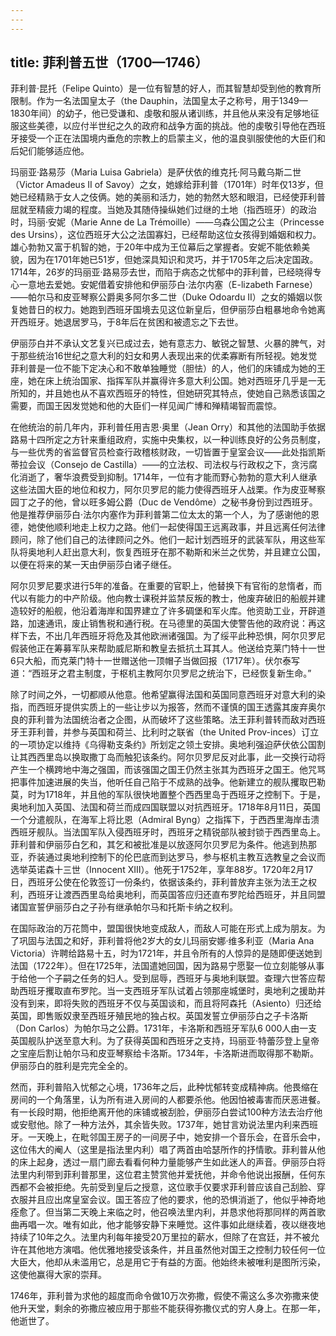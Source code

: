 ```yaml
---
---
---
```

title: 菲利普五世（1700—1746）
---




菲利普·昆托（Felipe Quinto）是一位有智慧的好人，而其智慧却受到他的教育所限制。作为一名法国皇太子（the Dauphin，法国皇太子之称号，用于1349—1830年间）的幼子，他已受谦和、虔敬和服从诸训练，并且他从来没有足够地征服这些美德，以应付半世纪之久的政府和战争方面的挑战。他的虔敬引导他在西班牙接受一个正在法国境内垂危的宗教上的启蒙主义，他的温良驯服使他的大臣们和后妃们能够适应他。

玛丽亚·路易莎（Maria Luisa Gabriela）是萨伏依的维克托·阿马戴乌斯二世（Victor Amadeus II of Savoy）之女，她嫁给菲利普（1701年）时年仅13岁，但她已经精熟于女人之伎俩。她的美丽和活力，她的勃然大怒和眼泪，已经使菲利普屈就至精疲力竭的程度。当她及其随侍操纵她们过继的土地（指西班牙）的政治时，玛丽·安妮（Marie Anne de La Trémoille）——乌森公国之公主（Princesse des Ursins），这位西班牙大公之法国寡妇，已经帮助这位女孩得到婚姻和权力。雄心勃勃又富于机智的她，于20年中成为王位幕后之掌握者。安妮不能依赖美貌，因为在1701年她已51岁，但她深具知识和灵巧，并于1705年之后决定国政。1714年，26岁的玛丽亚·路易莎去世，而陷于病态之忧郁中的菲利普，已经晓得专心一意地去爱她。安妮借着安排他和伊丽莎白·法尔内塞（E-lizabeth Farnese）——帕尔马和皮亚琴察公爵奥多阿尔多二世（Duke Odoardu II）之女的婚姻以恢复她昔日的权力。她跑到西班牙国境去见这位新皇后，但伊丽莎白粗暴地命令她离开西班牙。她退居罗马，于8年后在贫困和被遗忘之下去世。

伊丽莎白并不承认文艺复兴已成过去，她有意志力、敏锐之智慧、火暴的脾气，对于那些统治16世纪之意大利的妇女和男人表现出来的优柔寡断有所轻视。她发觉菲利普是一位不能下定决心和不敢单独睡觉（胆怯）的人，他们的床铺成为她的王座，她在床上统治国家、指挥军队并赢得许多意大利公国。她对西班牙几乎是一无所知的，并且她也从不喜欢西班牙的特性，但她研究其特点，使她自己熟悉该国之需要，而国王因发觉她和他的大臣们一样见闻广博和殚精竭智而震惊。

在他统治的前几年内，菲利普任用吉恩·奥里（Jean Orry）和其他的法国助手依据路易十四所定之方针来重组政府，实施中央集权，以一种训练良好的公务员制度，与一些优秀的省监督官员检查行政稽核财政，一切皆置于皇室会议——此处指凯斯蒂拉会议（Consejo de Castilla）——的立法权、司法权与行政权之下，贪污腐化消逝了，奢华浪费受到抑制。1714年，一位有才能而野心勃勃的意大利人继承这些法国大臣的地位和权力，阿尔贝罗尼的能力使得西班牙人战栗。作为皮亚琴察园丁之子的他，曾以旺多姆公爵（Duc de Vendôme）之秘书身份到过西班牙。他是推荐伊丽莎白·法尔内塞作为菲利普第二位太太的第一个人，为了感谢他的恩德，她使他顺利地走上权力之路。他们一起使得国王远离政事，并且远离任何法律顾问，除了他们自己的法律顾问之外。他们一起计划西班牙的武装军队，用这些军队将奥地利人赶出意大利，恢复西班牙在那不勒斯和米兰之优势，并且建立公国，以便在将来的某一天由伊丽莎白诸子继任。

阿尔贝罗尼要求进行5年的准备。在重要的官职上，他替换下有官衔的怠惰者，而代以有能力的中产阶级。他向教士课税并监禁反叛的教士，他废弃破旧的船舰并建造较好的船舰，他沿着海岸和国界建立了许多碉堡和军火库。他资助工业，开辟道路，加速通讯，废止销售税和通行税。在马德里的英国大使警告他的政府说：再这样下去，不出几年西班牙将危及其他欧洲诸强国。为了绥平此种恐惧，阿尔贝罗尼假装他正在筹募军队来帮助威尼斯和教皇去抵抗土耳其人。他送给克莱门特十一世6只大船，而克莱门特十一世赠送他一顶帽子当做回报（1717年）。伏尔泰写道：“西班牙之君主制度，于枢机主教阿尔贝罗尼之统治下，已经恢复新生命。”

除了时间之外，一切都顺从他意。他希望赢得法国和英国同意西班牙对意大利的染指，而西班牙提供实质上的一些让步以为报答，然而不谨慎的国王透露其废弃奥尔良的菲利普为法国统治者之企图，从而破坏了这些策略。法王菲利普转而敌对西班牙王菲利普，并参与英国和荷兰、比利时之联省（the United Prov-inces）订立的一项协定以维持《乌得勒支条约》所划定之领土安排。奥地利强迫萨伏依公国割让其西西里岛以换取撒丁岛而触犯该条约。阿尔贝罗尼反对此事，此一交换行动将产生一个横跨地中海之强国，而该强国之国王仍然主张其为西班牙之国王。他咒骂把事件加速进展的失当，他听任自己陷于不成熟的战争。他新建立的舰队攫取巴勒莫，时为1718年，并且他的军队很快地置整个西西里岛于西班牙之控制下。于是，奥地利加入英国、法国和荷兰而成四国联盟以对抗西班牙。1718年8月11日，英国一个分遣舰队，在海军上将比恩（Admiral Byng）之指挥下，于西西里海岸击溃西班牙舰队。当法国军队入侵西班牙时，西班牙之精锐部队被封锁于西西里岛上。菲利普和伊丽莎白乞和，其乞和被批准是以放逐阿尔贝罗尼为条件。他逃到热那亚，乔装通过奥地利控制下的伦巴底而到达罗马，参与枢机主教互选教皇之会议而选举英诺森十三世（Innocent XⅢ）。他死于1752年，享年88岁。1720年2月17日，西班牙公使在伦敦签订一份条约，依据该条约，菲利普放弃主张为法王之权利，西班牙让渡西西里岛给奥地利，而英国答应归还直布罗陀给西班牙，并且同盟诸国宣誓伊丽莎白之子孙有继承帕尔马和托斯卡纳之权利。

在国际政治的万花筒中，盟国很快地变成敌人，而敌人可能在形式上成为朋友。为了巩固与法国之和好，菲利普将他2岁大的女儿玛丽安娜·维多利亚（Maria Ana Victoria）许聘给路易十五，时为1721年，并且令所有的人惊异的是随即便送她到法国（1722年）。但在1725年，法国遣她回国，因为路易宁愿娶一位立刻能够从事于给他一个子嗣之任务的妇人。受到屈辱，西班牙与奥地利联盟。查理六世答应帮助西班牙攫取直布罗陀。当一支西班牙军队试着占领那座城堡时，奥地利之援助并没有到来，即将失败的西班牙不仅与英国谈和，而且将阿森托（Asiento）归还给英国，即售贩奴隶至西班牙殖民地的独占权。英国发誓立伊丽莎白之子卡洛斯（Don Carlos）为帕尔马之公爵。1731年，卡洛斯和西班牙军队6 000人由一支英国舰队护送至意大利。为了获得英国和西班牙之支持，玛丽亚·特蕾莎登上皇帝之宝座后割让帕尔马和皮亚琴察给卡洛斯。1734年，卡洛斯进而取得那不勒斯。伊丽莎白的胜利是完完全全的。

然而，菲利普陷入忧郁之心境，1736年之后，此种忧郁转变成精神病。他畏缩在房间的一个角落里，认为所有进入房间的人都要杀他。他因怕被毒害而厌恶进餐。有一长段时期，他拒绝离开他的床铺或被刮脸，伊丽莎白尝试100种方法去治疗他或安慰他。除了一种方法外，其余皆失败。1737年，她甘言劝说法里内利来西班牙。一天晚上，在毗邻国王房子的一间房子中，她安排一个音乐会，在音乐会中，这位伟大的阉人（这里是指法里内利）唱了两首由哈瑟所作的抒情歌。菲利普从他的床上起身，透过一扇门廊去看看何种力量能够产生如此迷人的声音。伊丽莎白将法里内利带到菲利普那里，这位君主赞赏他并爱抚他，并命令他说出报酬，任何东西都不会被拒绝。先前受到皇后之授意，这位歌手仅要求菲利普应该自己刮脸、穿衣服并且应出席皇室会议。国王答应了他的要求，他的恐惧消逝了，他似乎神奇地痊愈了。但当第二天晚上来临之时，他召唤法里内利，并恳求他将那同样的两首歌曲再唱一次。唯有如此，他才能够安静下来睡觉。这件事如此继续着，夜以继夜地持续了10年之久。法里内利每年接受20万里拉的薪水，但除了在宫廷，并不被允许在其他地方演唱。他优雅地接受该条件，并且虽然他对国王之控制力较任何一位大臣大，他却从未滥用它，总是用它于有益的方面。他始终未被唯利是图所污染，这使他赢得大家的崇拜。

1746年，菲利普为求他的超度而命令做10万次弥撒，假使不需这么多次弥撒来使他升天堂，剩余的弥撒应被应用于那些不能获得弥撒仪式的穷人身上。在那一年，他逝世了。